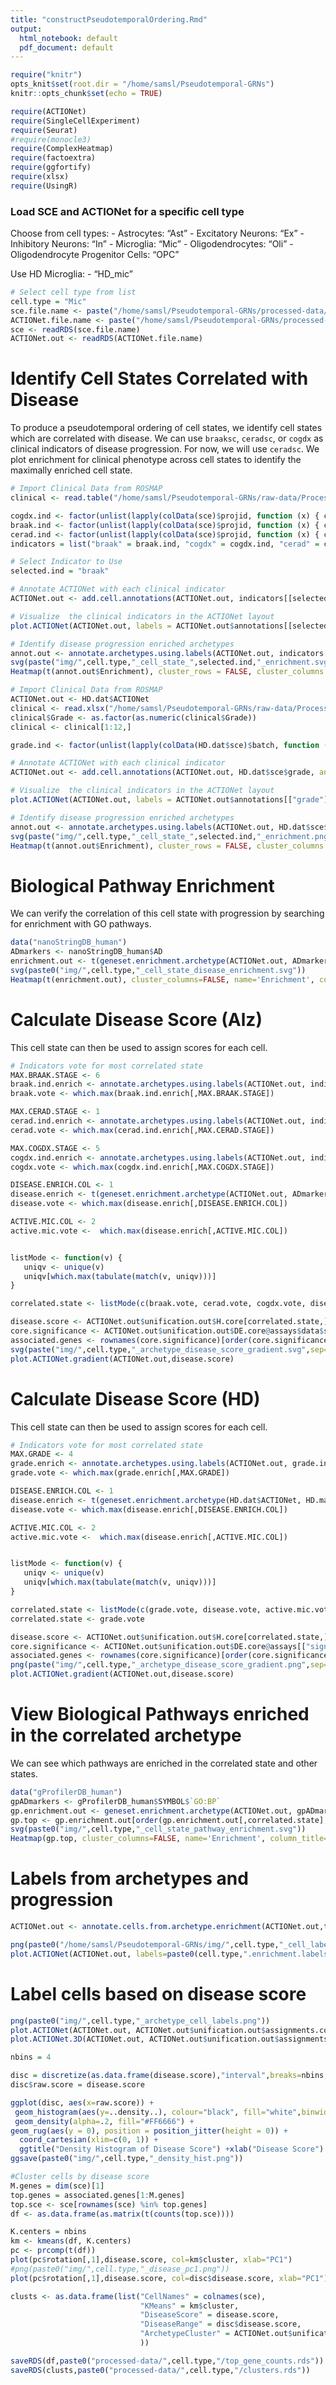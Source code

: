 ---
title: "constructPseudotemporalOrdering.Rmd"
output:
  html_notebook: default
  pdf_document: default
---
```{r setup, include=FALSE, echo=FALSE}
require("knitr")
opts_knit$set(root.dir = "/home/samsl/Pseudotemporal-GRNs")
knitr::opts_chunk$set(echo = TRUE)
```

```{r "Load Libraries", warning=FALSE, include=FALSE, results='hide'}
require(ACTIONet)
require(SingleCellExperiment)
require(Seurat)
#require(monocle3)
require(ComplexHeatmap)
require(factoextra)
require(ggfortify)
require(xlsx)
require(UsingR)
```

### Load SCE and ACTIONet for a specific cell type
Choose from cell types:
  - Astrocytes: "Ast"
  - Excitatory Neurons: "Ex"
  - Inhibitory Neurons: "In"
  - Microglia: "Mic"
  - Oligodendrocytes: "Oli"
  - Oligodendrocyte Progenitor Cells: "OPC"
  
Use HD Microglia:
  - "HD_mic"
```{r "Load Data"}
# Select cell type from list
cell.type = "Mic"
sce.file.name <- paste("/home/samsl/Pseudotemporal-GRNs/processed-data/",cell.type,"/",cell.type,"_sce.rds",sep="")
ACTIONet.file.name <- paste("/home/samsl/Pseudotemporal-GRNs/processed-data/",cell.type,"/",cell.type,"_ACTIONet.rds",sep="")
sce <- readRDS(sce.file.name)
ACTIONet.out <- readRDS(ACTIONet.file.name)
```

# Identify Cell States Correlated with Disease
To produce a pseudotemporal ordering of cell states, we identify cell states which are correlated with disease. We can use `braaksc`, `ceradsc`, or `cogdx` as clinical indicators of disease progression. For now, we will use `ceradsc`. We plot enrichment for clinical phenotype across cell states to identify the maximally enriched cell state.
```{r "Alz Find Cluster Markers"}
# Import Clinical Data from ROSMAP
clinical <- read.table("/home/samsl/Pseudotemporal-GRNs/raw-data/Processed_10x_AD_data/ROSMAP_Clinical_2019-05_v3.csv", header = TRUE, sep=",")

cogdx.ind <- factor(unlist(lapply(colData(sce)$projid, function (x) { clinical[which(clinical$projid == x),"cogdx"] })))
braak.ind <- factor(unlist(lapply(colData(sce)$projid, function (x) { clinical[which(clinical$projid == x),"braaksc"] })))
cerad.ind <- factor(unlist(lapply(colData(sce)$projid, function (x) { clinical[which(clinical$projid == x),"ceradsc"] })))
indicators = list("braak" = braak.ind, "cogdx" = cogdx.ind, "cerad" = cerad.ind)

# Select Indicator to Use
selected.ind = "braak"

# Annotate ACTIONet with each clinical indicator
ACTIONet.out <- add.cell.annotations(ACTIONet.out, indicators[[selected.ind]], annotation.name=selected.ind)

# Visualize  the clinical indicators in the ACTIONet layout
plot.ACTIONet(ACTIONet.out, labels = ACTIONet.out$annotations[[selected.ind]]$Labels)

# Identify disease progression enriched archetypes
annot.out <- annotate.archetypes.using.labels(ACTIONet.out, indicators[[selected.ind]], core = TRUE)
svg(paste("img/",cell.type,"_cell_state_",selected.ind,"_enrichment.svg",sep=""))
Heatmap(t(annot.out$Enrichment), cluster_rows = FALSE, cluster_columns = FALSE, name='Enrichment', column_title='Cell State', column_title_side='bottom')
```

```{r "HD Find Cluster Markers"}
# Import Clinical Data from ROSMAP
ACTIONet.out <- HD.dat$ACTIONet
clinical <- read.xlsx("/home/samsl/Pseudotemporal-GRNs/raw-data/Processed_HD_data/Human_HD_metedata.xlsx", 1, header=TRUE)
clinical$Grade <- as.factor(as.numeric(clinical$Grade))
clinical <- clinical[1:12,]

grade.ind <- factor(unlist(lapply(colData(HD.dat$sce)$batch, function (x) { clinical[which(clinical$Batch.Order == x),"Grade"] })))

# Annotate ACTIONet with each clinical indicator
ACTIONet.out <- add.cell.annotations(ACTIONet.out, HD.dat$sce$grade, annotation.name="grade")

# Visualize  the clinical indicators in the ACTIONet layout
plot.ACTIONet(ACTIONet.out, labels = ACTIONet.out$annotations[["grade"]]$Labels)

# Identify disease progression enriched archetypes
annot.out <- annotate.archetypes.using.labels(ACTIONet.out, HD.dat$sce$grade, core=TRUE)
svg(paste("img/",cell.type,"_cell_state_",selected.ind,"_enrichment.png",sep=""))
Heatmap(t(annot.out$Enrichment), cluster_rows = FALSE, cluster_columns = FALSE, name='Enrichment', column_title='Cell State', column_title_side='bottom')
```

# Biological Pathway Enrichment
We can verify the correlation of this cell state with progression by searching for enrichment with GO pathways.
```{r "Pathway Enrichment"}
data("nanoStringDB_human")
ADmarkers <- nanoStringDB_human$AD
enrichment.out <- t(geneset.enrichment.archetype(ACTIONet.out, ADmarkers))
svg(paste0("img/",cell.type,"_cell_state_disease_enrichment.svg"))
Heatmap(t(enrichment.out), cluster_columns=FALSE, name='Enrichment', column_title = 'Cell State', column_title_side = 'bottom')
```

# Calculate Disease Score (Alz)
This cell state can then be used to assign scores for each cell.
```{r "Alz Disease Score"}
# Indicators vote for most correlated state
MAX.BRAAK.STAGE <- 6
braak.ind.enrich <- annotate.archetypes.using.labels(ACTIONet.out, indicators[["braak"]], core = TRUE)$Enrichment
braak.vote <- which.max(braak.ind.enrich[,MAX.BRAAK.STAGE])

MAX.CERAD.STAGE <- 1
cerad.ind.enrich <- annotate.archetypes.using.labels(ACTIONet.out, indicators[["cerad"]], core = TRUE)$Enrichment
cerad.vote <- which.max(cerad.ind.enrich[,MAX.CERAD.STAGE])

MAX.COGDX.STAGE <- 5
cogdx.ind.enrich <- annotate.archetypes.using.labels(ACTIONet.out, indicators[["cogdx"]], core = TRUE)$Enrichment
cogdx.vote <- which.max(cogdx.ind.enrich[,MAX.COGDX.STAGE])

DISEASE.ENRICH.COL <- 1
disease.enrich <- t(geneset.enrichment.archetype(ACTIONet.out, ADmarkers))
disease.vote <- which.max(disease.enrich[,DISEASE.ENRICH.COL])

ACTIVE.MIC.COL <- 2
active.mic.vote <-  which.max(disease.enrich[,ACTIVE.MIC.COL])


listMode <- function(v) {
   uniqv <- unique(v)
   uniqv[which.max(tabulate(match(v, uniqv)))]
}

correlated.state <- listMode(c(braak.vote, cerad.vote, cogdx.vote, disease.vote, active.mic.vote))

disease.score <- ACTIONet.out$unification.out$H.core[correlated.state,]
core.significance <- ACTIONet.out$unification.out$DE.core@assays$data$significance
associated.genes <- rownames(core.significance)[order(core.significance[,correlated.state], decreasing=TRUE)]
svg(paste("img/",cell.type,"_archetype_disease_score_gradient.svg",sep=""))
plot.ACTIONet.gradient(ACTIONet.out,disease.score)
```

# Calculate Disease Score (HD)
This cell state can then be used to assign scores for each cell.
```{r "HD Disease Score"}
# Indicators vote for most correlated state
MAX.GRADE <- 4
grade.enrich <- annotate.archetypes.using.labels(ACTIONet.out, grade.ind, core = TRUE)$Enrichment
grade.vote <- which.max(grade.enrich[,MAX.GRADE])

DISEASE.ENRICH.COL <- 1
disease.enrich <- t(geneset.enrichment.archetype(HD.dat$ACTIONet, HD.markers$genes))
disease.vote <- which.max(disease.enrich[,DISEASE.ENRICH.COL])

ACTIVE.MIC.COL <- 2
active.mic.vote <-  which.max(disease.enrich[,ACTIVE.MIC.COL])


listMode <- function(v) {
   uniqv <- unique(v)
   uniqv[which.max(tabulate(match(v, uniqv)))]
}

correlated.state <- listMode(c(grade.vote, disease.vote, active.mic.vote))
correlated.state <- grade.vote

disease.score <- ACTIONet.out$unification.out$H.core[correlated.state,]
core.significance <- ACTIONet.out$unification.out$DE.core@assays[["significance"]]
associated.genes <- rownames(core.significance)[order(core.significance[,correlated.state], decreasing=TRUE)]
png(paste("img/",cell.type,"_archetype_disease_score_gradient.png",sep=""))
plot.ACTIONet.gradient(ACTIONet.out,disease.score)
```

# View Biological Pathways enriched in the correlated archetype
We can see which pathways are enriched in the correlated state and other states.
```{r}
data("gProfilerDB_human")
gpADmarkers <- gProfilerDB_human$SYMBOL$`GO:BP`
gp.enrichment.out <- geneset.enrichment.archetype(ACTIONet.out, gpADmarkers)
gp.top <- gp.enrichment.out[order(gp.enrichment.out[,correlated.state], decreasing = TRUE),][1:20,]
svg(paste0("img/",cell.type,"_cell_state_pathway_enrichment.svg"))
Heatmap(gp.top, cluster_columns=FALSE, name='Enrichment', column_title='Cell State', column_title_side='bottom')
```

# Labels from archetypes and progression
```{r "Label cells based on enrichment for disease progression" }
ACTIONet.out <- annotate.cells.from.archetype.enrichment(ACTIONet.out,t(annot.out$Enrichment),core = TRUE,annotation.name = paste0(cell.type,".enrichment.labels"))

png(paste0("/home/samsl/Pseudotemporal-GRNs/img/",cell.type,"_cell_labels_",selected.ind,"_enrichment_labels.png"))
plot.ACTIONet(ACTIONet.out, labels=paste0(cell.type,".enrichment.labels"))
```

# Label cells based on disease score
```{r}
png(paste0("img/",cell.type,"_archetype_cell_labels.png"))
plot.ACTIONet(ACTIONet.out, ACTIONet.out$unification.out$assignments.core)
plot.ACTIONet.3D(ACTIONet.out, ACTIONet.out$unification.out$assignments.core)
```

```{r}
nbins = 4

disc = discretize(as.data.frame(disease.score),"interval",breaks=nbins,ordered=TRUE)
disc$raw.score = disease.score

ggplot(disc, aes(x=raw.score)) + 
 geom_histogram(aes(y=..density..), colour="black", fill="white",binwidth = 1/nbins, boundary = 0, closed = "left")+
 geom_density(alpha=.2, fill="#FF6666") +
geom_rug(aes(y = 0), position = position_jitter(height = 0)) +
  coord_cartesian(xlim=c(0, 1)) +
  ggtitle("Density Histogram of Disease Score") +xlab("Disease Score")
ggsave(paste0("img/",cell.type,"_density_hist.png"))
```

```{r}
#Cluster cells by disease score
M.genes = dim(sce)[1]
top.genes = associated.genes[1:M.genes]
top.sce <- sce[rownames(sce) %in% top.genes]
df <- as.data.frame(as.matrix(t(counts(top.sce))))

K.centers = nbins
km <- kmeans(df, K.centers)
pc <- prcomp(t(df))
plot(pc$rotation[,1],disease.score, col=km$cluster, xlab="PC1")
#png(paste0("img/",cell.type,"_disease_pc1.png"))
plot(pc$rotation[,1],disease.score, col=disc$disease.score, xlab="PC1")

clusts <- as.data.frame(list("CellNames" = colnames(sce),
                             "KMeans" = km$cluster,
                             "DiseaseScore" = disease.score,
                             "DiseaseRange" = disc$disease.score,
                             "ArchetypeCluster" = ACTIONet.out$unification.out$assignments.core
                             ))

saveRDS(df,paste0("processed-data/",cell.type,"/top_gene_counts.rds"))
saveRDS(clusts,paste0("processed-data/",cell.type,"/clusters.rds"))
```